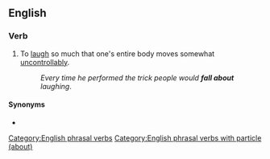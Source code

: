 ==English==

===Verb===
{{en-verb|head=fall about|falls about|falling about|fell about|fallen about}}

# To [[laugh]] so much that one's entire body moves somewhat [[uncontrollably]].
#: ''Every time he performed the trick people would '''fall about''' laughing''.

====Synonyms====
* {{l|en|fall about the place}}

[[Category:English phrasal verbs]]
[[Category:English phrasal verbs with particle (about)]]
